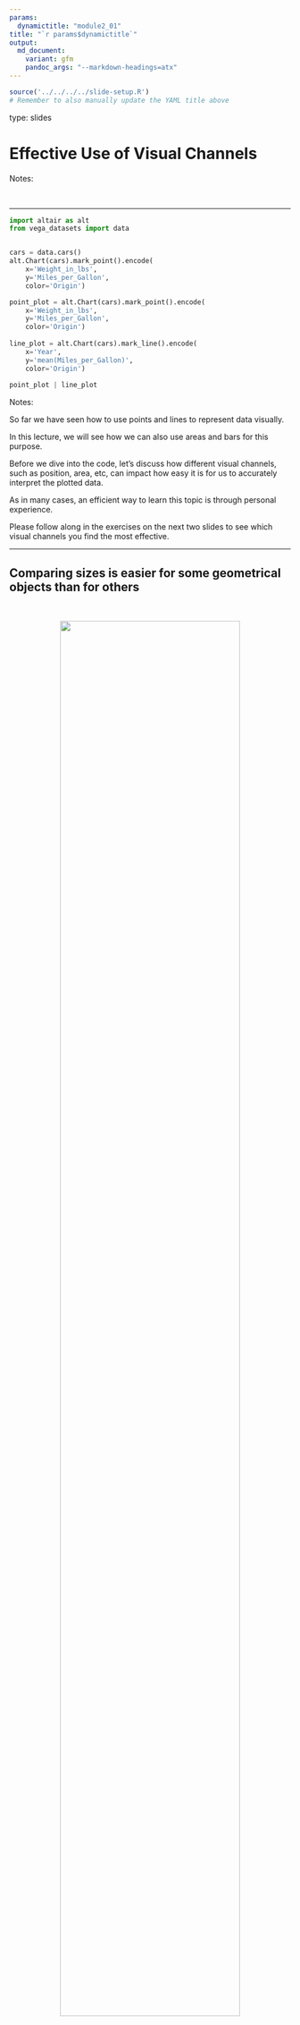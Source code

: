 ```yaml
---
params:
  dynamictitle: "module2_01"
title: "`r params$dynamictitle`"
output:
  md_document:
    variant: gfm
    pandoc_args: "--markdown-headings=atx"
---
```


```r
source('../../../../slide-setup.R')
# Remember to also manually update the YAML title above
```

type: slides

# Effective Use of Visual Channels

<head>
    <base target="_blank">
</head><head>
    <base target="_blank">
</head>

Notes:

<br>

---

```python
import altair as alt
from vega_datasets import data


cars = data.cars()
alt.Chart(cars).mark_point().encode(
    x='Weight_in_lbs',
    y='Miles_per_Gallon',
    color='Origin')
```


```python
point_plot = alt.Chart(cars).mark_point().encode(
    x='Weight_in_lbs',
    y='Miles_per_Gallon',
    color='Origin')
    
line_plot = alt.Chart(cars).mark_line().encode(
    x='Year',
    y='mean(Miles_per_Gallon)',
    color='Origin')
    
point_plot | line_plot 
```



Notes: 

So far we have seen how to use points and lines to represent data visually.

In this lecture, we will see how we can also use areas and bars for this purpose.

Before we dive into the code, let's discuss how different visual channels,
such as position, area, etc, can impact how easy it is for us
to accurately interpret the plotted data.

As in many cases,
an efficient way to learn this topic is through personal experience.

Please follow along in the exercises on the next two slides
to see which visual channels you find the most effective.



---

## Comparing sizes is easier for some geometrical objects than for others

<br>

<center> <img src="/module2/circle-comparison.png"  width="80%"></center>

Notes:
In the image in this slide,
try to estimate how many times larger the big circle is compared to the small one.

---

## Comparing sizes is easier for some geometrical objects than for others

<br>

<center> <img src="/module2/bar-comparison.png"  width="80%"></center>

Notes:
In the image in this slide,
try to estimate how many times larger the big bar is compared to the small one.

---

## Both the circles and rectangles differ by 7x

<br>

<center><img src="/module2/7x.png"  width="80%"></center>

Notes:
In both cases, the answer is seven times bigger.
Even if you guessed both of these exactly correct,
most people find it is much easier to compare the length or position of the bars
rather than the area of the circles.

For the circles,
you might even have hesitated at exactly what to compare
when we said "how many time *larger*",
were you supposed to compare the area or the diameter?

This is less ambiguous for bars as long as their widths are kept the same.

This is important to keep in mind,
especially when communicating to others via visualization,
but also when creating plots for yourself.

These two examples are originally from [Jeffrey Heer's PyData talk](https://www.youtube.com/watch?v=hsfWtPH2kDg),
who is a visualization researcher at the University of Washington
and whose research group created D3 and VegaLite
(which Altair is based on).

---

## Summary of visual channel efficiency

<center><img src="/module2/visual-channels-rank.png"  width="80%"></center>


Notes:
Even if you got both these right yourself,
the fact that many people prefer one over the other
means that in order for you to create effective visualizations
you need to know which visual channels are the easiest for humans to decode.

Luckily,
there has been plenty of research in this area,
which can be summarized in the schematic on this slide.

Position is by far the best
and therefore we should put our most important comparison there.

Using position often means that we can't use other things such as length
or angle (like the angle in a pie chart),
but we can add size or colour to represent other relationships.

Even if it is hard to tell exact information from these
(is this colour/dot 2x darker/bigger than another?)
they are good to give an idea of trends in the data
(are these dots darker/bigger than the others?

---

## Don't use 3D without a good reason

### Unnecessary 3D makes plot interpretation harder


<center><img src="/module2/bad-3d-barchart.png"></center>

Notes:
The biggest issue with using 3D is when it is used unnecessarily (like a 3D bar or pie chart),
as the only way to compare position (like a 3D scatter plot),
and when they are represented on a 2D medium like a paper
where they can't be rotated.

In this slide, we see a 3D bar chart,
where it looks like the values of the bars
are around A=0.7, B=1.7, C=2.7 and D=3.7.

However,
this is only because of the angle of the camera in the plot,
the actual values here of A, B, C, and D
are actually 1, 2, 3, and 4, respectively.

---

## Meaningful 3D can facilitate plot interpretation

<br>

<center><img src="https://media.github.ubc.ca/user/1751/files/da4e1b00-0fd3-11eb-940d-0b06a28a0186"  width="60%"></center>

Notes:
Sometimes 3D can be useful,
like a topographical map or a protein folding visualization.

In this slide, you can see the [interesting work is done with the Rayshader library](https://www.tylermw.com/3d-ggplots-with-rayshader/)
that maps 3D in an intuitive way
and incorporates reasonable camera rotation around the objects.

The example to the right visualizes the bend in space-time via 3D position (depth),
eliminating the need for an additional 2D plot as in the example to the left.

But be cautious,
we will see in the next slides that even in systems such as blood vessels,
which are naturally organized in three dimensions,
it is still mentally more complex to interpret a 3D visualization accurately.

[Researcher Claus Wilke's has authored a good chapter](https://clauswilke.com/dataviz/no-3d.html) on this topic
if you are interested to learn more.

---

## Properly designed visualizations help saving lives

<center><img src="/module2/blood-vessels-40.png"  width="40%"></center>

Notes:
How much these best practices actually matters
might be a bit abstract until you gain personal experience from it, therefore, I want to include a concrete example
of how changing visualization methods improved an important clinical outcome.

Heart disease is the most common cause of death,
yearly killing almost 9 million people,
or as many as diabetes, dementia, neonatal conditions respiratory infections
all together.

By detecting regions of low shear stress in the arteries around the heart,
doctors can identify patients that are on their way to develop heart disease
and take action early to improve the patient's survival chances.

To evaluate the shear stress in the arteries,
the regular practice is to use a digital 3D representation of the artery
coloured according to the amount of shear stress
which is what you can see in this picture.

The colormap changes from blue for the areas of interest (low stress)
to cyan, green, yellow, and red for higher stress.

A few years ago,
a research group set out to test how effective this type of visualization was
compared to a couple of alternatives.

When using the visualization you see in this slide,
about 40% of the areas of low shear stress
were correctly identified by doctors.

---

## Changing the colour scale almost doubled the accuracy

<center><img src="/module2/blood-vessels-70.png"  width="40%"></center>

Notes:
The first thing this research group tested
was the effect of testing the colour scale to one that is easier to interpret
and makes the important areas of low shear stress stand out more,
since they are highlighted in a bright red colour,
and the rest are in black and white.

By this seemingly small modification,
they identified that the percentage of correct analysis almost doubled,
from 40% to 70%.

We will talk more about choosing the correct colour scales in the later modules of this course.

---

## Changing from 3D to 2D improved the further accuracy

<center><img src="/module2/blood-vessels-90.png"  width="50%"></center>

Notes:
The next modification the researcher tested
was to change from a 3D representation of the blood vessels to a 2D representation.

Although a 3D representation is more anatomically correct here,
it is also more cognitively demanding for us to process,
and some areas can cover others
so it is harder to get a quick overview of the vessels.

In the 2D visualization,
the blood vessels and their branching points
are shown in a schematic that is less cognitively demanding to interpret.
This representation was also shown to be more effective,
as 90% of the low shear stress areas were now correctly identified.

Overall,
these two tweaks more than doubled the outcome accuracy,
from 40% to 90%.

A huge increase from modification
that might have seemed to be a mere matter of taste unless you knew visualization theory!

So, if anyone tells you that visualization of data is not as important as other components,
you can tell them about this study
and ask them what kind of visualization
they want their doctor to look at
when analyzing their arteries.

---

# Let's apply what we learned!

Notes: <br>
